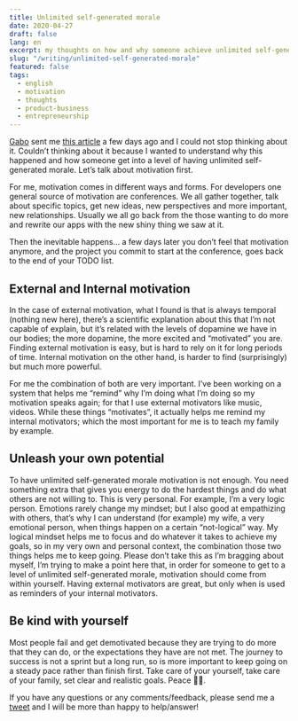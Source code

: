 ```yaml
---
title: Unlimited self-generated morale
date: 2020-04-27
draft: false
lang: en
excerpt: my thoughts on how and why someone achieve unlimited self-generated morale
slug: "/writing/unlimited-self-generated-morale"
featured: false
tags:
  - english
  - motivation
  - thoughts
  - product-business
  - entrepreneurship
---
```


[Gabo](https://twitter.com/GaboHBeaumont) sent me [this article](https://www.inc.com/magazine/20090301/how-hard-could-it-be-start-up-static.html) a few days ago and I could not stop thinking about it. Couldn’t thinking about it because I wanted to understand why this happened and how someone get into a level of having unlimited self-generated morale. Let’s talk about motivation first.

For me, motivation comes in different ways and forms. For developers one general source of motivation are conferences. We all gather together, talk about specific topics, get new ideas, new perspectives and more important, new relationships. Usually we all go back from the those wanting to do more and rewrite our apps with the new shiny thing we saw at it.

Then the inevitable happens... a few days later you don’t feel that motivation anymore, and the project you commit to start at the conference, goes back to the end of your TODO list.

## External and Internal motivation

In the case of external motivation, what I found is that is always temporal (nothing new here), there’s a scientific explanation about this that I’m not capable of explain, but it’s related with the levels of dopamine we have in our bodies; the more dopamine, the more excited and “motivated” you are. Finding external motivation is easy, but is hard to rely on it for long periods of time. Internal motivation on the other hand, is harder to find (surprisingly) but much more powerful.

For me the combination of both are very important. I’ve been working on a system that helps me “remind” why I’m doing what I’m doing so my motivation speaks again; for that I use external motivators like music, videos. While these things “motivates”, it actually helps me remind my internal motivators; which the most important for me is to teach my family by example.

## Unleash your own potential

To have unlimited self-generated morale motivation is not enough. You need something extra that gives you energy to do the hardest things and do what others are not willing to. This is very personal. For example, I’m a very logic person. Emotions rarely change my mindset; but I also good at empathizing with others, that’s why I can understand (for example) my wife, a very emotional person, when things happen on a certain “not-logical” way. My logical mindset helps me to focus and do whatever it takes to achieve my goals, so in my very own and personal context, the combination those two things helps me to keep going. Please don’t take this as I’m bragging about myself, I’m trying to make a point here that, in order for someone to get to a level of unlimited self-generated morale, motivation should come from within yourself. Having external motivators are great, but only when is used as reminders of your internal motivators.

## Be kind with yourself

Most people fail and get demotivated because they are trying to do more that they can do, or the expectations they have are not met. The journey to success is not a sprint but a long run, so is more important to keep going on a steady pace rather than finish first. Take care of your yourself, take care of your family, set clear and realistic goals. Peace 🙏🏼.

If you have any questions or any comments/feedback, please send me a [tweet](https://hug.link/twitter) and I will be more than happy to help/answer!
